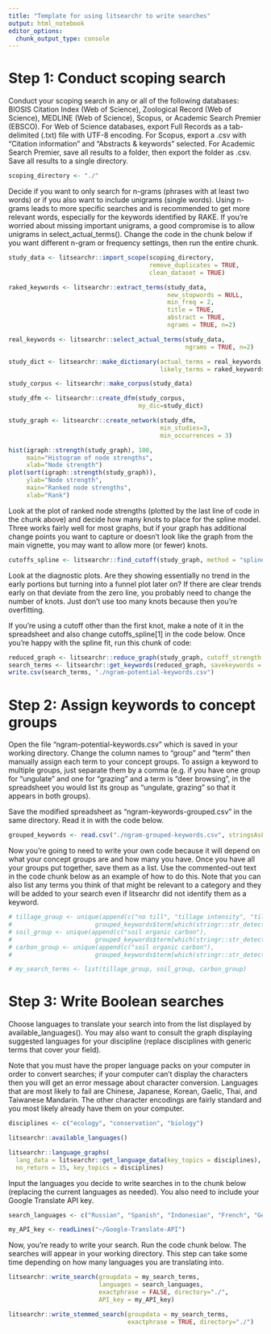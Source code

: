 ---
title: "Template for using litsearchr to write searches"
output: html_notebook
editor_options: 
  chunk_output_type: console
---


# Step 1: Conduct scoping search

Conduct your scoping search in any or all of the following databases: BIOSIS Citation Index (Web of Science), Zoological Record (Web of Science), MEDLINE (Web of Science), Scopus, or Academic Search Premier (EBSCO). For Web of Science databases, export Full Records as a tab-delimited (.txt) file with UTF-8 encoding. For Scopus, export a .csv with "Citation information" and "Abstracts & keywords" selected. For Academic Search Premier, save all results to a folder, then export the folder as .csv. Save all results to a single directory.

```{r}
scoping_directory <- "./"
```

Decide if you want to only search for n-grams (phrases with at least two words) or if you also want to include unigrams (single words). Using n-grams leads to more specific searches and is recommended to get more relevant words, especially for the keywords identified by RAKE. If you're worried about missing important unigrams, a good compromise is to allow unigrams in select_actual_terms(). Change the code in the chunk below if you want different n-gram or frequency settings, then run the entire chunk. 

```{r}
study_data <- litsearchr::import_scope(scoping_directory, 
                                       remove_duplicates = TRUE, 
                                       clean_dataset = TRUE)

raked_keywords <- litsearchr::extract_terms(study_data, 
                                            new_stopwords = NULL, 
                                            min_freq = 2, 
                                            title = TRUE, 
                                            abstract = TRUE, 
                                            ngrams = TRUE, n=2)

real_keywords <- litsearchr::select_actual_terms(study_data, 
                                                 ngrams = TRUE, n=2)

study_dict <- litsearchr::make_dictionary(actual_terms = real_keywords, 
                                          likely_terms = raked_keywords)

study_corpus <- litsearchr::make_corpus(study_data)

study_dfm <- litsearchr::create_dfm(study_corpus, 
                                    my_dic=study_dict)

study_graph <- litsearchr::create_network(study_dfm, 
                                          min_studies=3, 
                                          min_occurrences = 3)

hist(igraph::strength(study_graph), 100, 
     main="Histogram of node strengths", 
     xlab="Node strength")
plot(sort(igraph::strength(study_graph)), 
     ylab="Node strength", 
     main="Ranked node strengths", 
     xlab="Rank")
```

Look at the plot of ranked node strengths (plotted by the last line of code in the chunk above) and decide how many knots to place for the spline model. Three works fairly well for most graphs, but if your graph has additional change points you want to capture or doesn't look like the graph from the main vignette, you may want to allow more (or fewer) knots.  

```{r}
cutoffs_spline <- litsearchr::find_cutoff(study_graph, method = "spline", degrees = 2, knot_num = 3, diagnostics = TRUE, importance_method = "strength")
```

Look at the diagnostic plots. Are they showing essentially no trend in the early portions but turning into a funnel plot later on? If there are clear trends early on that deviate from the zero line, you probably need to change the number of knots. Just don't use too many knots because then you're overfitting. 

If you're using a cutoff other than the first knot, make a note of it in the spreadsheet and also change cutoffs_spline[1] in the code below. Once you're happy with the spline fit, run this chunk of code:

```{r}
reduced_graph <- litsearchr::reduce_graph(study_graph, cutoff_strength = cutoffs_spline[1])
search_terms <- litsearchr::get_keywords(reduced_graph, savekeywords = TRUE, makewordle = FALSE)
write.csv(search_terms, "./ngram-potential-keywords.csv")
```


# Step 2: Assign keywords to concept groups

Open the file "ngram-potential-keywords.csv" which is saved in your working directory. Change the column names to "group" and "term" then manually assign each term to your concept groups. To assign a keyword to multiple groups, just separate them by a comma (e.g. if you have one group for "ungulate" and one for "grazing" and a term is "deer browsing", in the spreadsheet you would list its group as "ungulate, grazing" so that it appears in both groups).

Save the modified spreadsheet as "ngram-keywords-grouped.csv" in the same directory. Read it in with the code below.

```{r}
grouped_keywords <- read.csv("./ngram-grouped-keywords.csv", stringsAsFactors = FALSE)
```

Now you're going to need to write your own code because it will depend on what your concept groups are and how many you have. Once you have all your groups put together, save them as a list. Use the commented-out text in the code chunk below as an example of how to do this. Note that you can also list any terms you think of that might be relevant to a category and they will be added to your search even if litsearchr did not identify them as a keyword. 

```{r}
# tillage_group <- unique(append(c("no till", "tillage intensity", "tillage", "mechanical soil disturbance"), 
#                       grouped_keywords$term[which(stringr::str_detect(grouped_keywords$group, "tillage"))]))
# soil_group <- unique(append(c("soil organic carbon"), 
#                       grouped_keywords$term[which(stringr::str_detect(grouped_keywords$group, "soil"))]))
# carbon_group <- unique(append(c("soil organic carbon"), 
#                       grouped_keywords$term[which(stringr::str_detect(grouped_keywords$group, "carbon"))]))

# my_search_terms <- list(tillage_group, soil_group, carbon_group)

```

# Step 3: Write Boolean searches

Choose languages to translate your search into from the list displayed by available_languages(). You may also want to consult the graph displaying suggested languages for your discipline (replace disciplines with generic terms that cover your field).

Note that you must have the proper language packs on your computer in order to convert searches; if your computer can't display the characters then you will get an error message about character conversion. Languages that are most likely to fail are Chinese, Japanese, Korean, Gaelic, Thai, and Taiwanese Mandarin. The other character encodings are fairly standard and you most likely already have them on your computer. 

```{r}
disciplines <- c("ecology", "conservation", "biology")

litsearchr::available_languages()

litsearchr::language_graphs(
  lang_data = litsearchr::get_language_data(key_topics = disciplines), 
  no_return = 15, key_topics = disciplines)

```

Input the languages you decide to write searches in to the chunk below (replacing the current languages as needed). You also need to include your Google Translate API key.

```{r}
search_languages <- c("Russian", "Spanish", "Indonesian", "French", "German")

my_API_key <- readLines("~/Google-Translate-API")

```

Now, you're ready to write your search. Run the code chunk below. The searches will appear in your working directory. This step can take some time depending on how many languages you are translating into. 

```{r}
litsearchr::write_search(groupdata = my_search_terms, 
                         languages = search_languages, 
                         exactphrase = FALSE, directory="./", 
                         API_key = my_API_key)

litsearchr::write_stemmed_search(groupdata = my_search_terms, 
                                 exactphrase = TRUE, directory="./")
```
